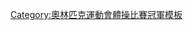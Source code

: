 {{Navbox|bg=gold
|name = 奥林匹克运动会体操比赛男子蹦床冠军
|title = [[File:Olympic rings.svg|30px]] [[奥林匹克运动会男子体操奖牌得主列表#蹦床|奥林匹克运动会体操比赛男子蹦床冠军]]
|state = {{{state|autocollapse}}}
| titlestyle=background:gold;
| liststyle = text-align:left;
| listclass = plainlist
| list1 = {{div col|colwidth=20em}}
* {{link-en|2000年夏季奥林匹克运动会体操男子蹦床|Gymnastics at the 2000 Summer Olympics – Men's trampoline|2000}}：{{flagicon|RUS}} [[Alexander Moskalenko]]
* {{link-en|2004年夏季奥林匹克运动会体操男子蹦床|Gymnastics at the 2004 Summer Olympics – Men's trampoline|2004}}：{{flagicon|UKR}} [[Yuri Nikitin (gymnast)|Yuri Nikitin]]
* [[2008年夏季奧林匹克運動會體操比賽－男子蹦床|2008]]：{{flagicon|CHN}} [[陆春龙]]
* [[2012年夏季奧林匹克運動會體操男子蹦床比賽|2012]]：{{flagicon|CHN}} [[董栋]]
* [[2016年夏季奧林匹克運動會男子彈翻床比賽|2016]]：{{flagicon|BLR}} [[乌拉季斯拉乌·汉查罗]]
* [[2020年夏季奥林匹克运动会体操男子蹦床比赛|2020]]：{{flagicon|BLR}} [[伊萬·利特維諾維奇]]

{{div col end}}
}}<noinclude>
{{collapsible option}}
[[Category:奧林匹克運動會體操比賽冠軍模板]]
</noinclude>
